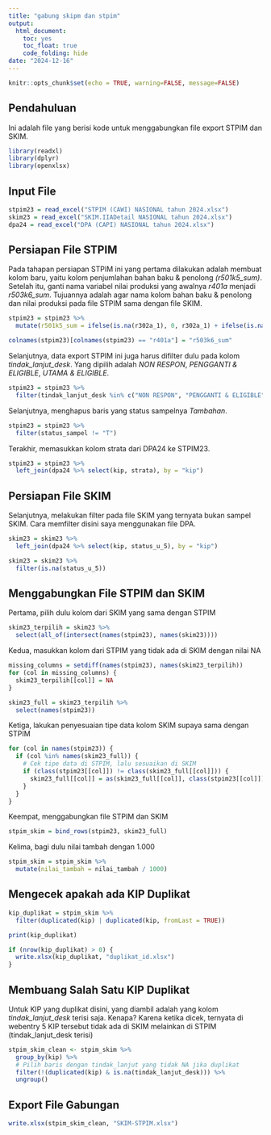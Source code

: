 ```yaml
---
title: "gabung skipm dan stpim"
output: 
  html_document:
    toc: yes
    toc_float: true
    code_folding: hide
date: "2024-12-16"
---
```


```r
knitr::opts_chunk$set(echo = TRUE, warning=FALSE, message=FALSE)
```

## Pendahuluan

Ini adalah file yang berisi kode untuk menggabungkan file export STPIM dan SKIM.

```r
library(readxl)
library(dplyr)
library(openxlsx)
```

## Input File

```r
stpim23 = read_excel("STPIM (CAWI) NASIONAL tahun 2024.xlsx")
skim23 = read_excel("SKIM.IIADetail NASIONAL tahun 2024.xlsx")
dpa24 = read_excel("DPA (CAPI) NASIONAL tahun 2024.xlsx")
```


## Persiapan File STPIM

Pada tahapan persiapan STPIM ini yang pertama dilakukan adalah membuat kolom baru, yaitu kolom penjumlahan bahan baku & penolong *(r501k5_sum)*. Setelah itu, ganti nama variabel nilai produksi yang awalnya *r401a* menjadi *r503k6_sum*. Tujuannya adalah agar nama kolom bahan baku & penolong dan nilai produksi pada file STPIM sama dengan file SKIM.

```r
stpim23 = stpim23 %>%
  mutate(r501k5_sum = ifelse(is.na(r302a_1), 0, r302a_1) + ifelse(is.na(r302b_1), 0, r302b_1))

colnames(stpim23)[colnames(stpim23) == "r401a"] = "r503k6_sum"
```

Selanjutnya, data export STPIM ini juga harus difilter dulu pada kolom *tindak_lanjut_desk*. Yang dipilih adalah *NON RESPON*, *PENGGANTI & ELIGIBLE*, *UTAMA & ELIGIBLE*.

```r
stpim23 = stpim23 %>%
  filter(tindak_lanjut_desk %in% c("NON RESPON", "PENGGANTI & ELIGIBLE", "UTAMA & ELIGIBLE"))
```

Selanjutnya, menghapus baris yang status sampelnya *Tambahan*.

```r
stpim23 = stpim23 %>%
  filter(status_sampel != "T")
```

Terakhir, memasukkan kolom strata dari DPA24 ke STPIM23.

```r
stpim23 = stpim23 %>%
  left_join(dpa24 %>% select(kip, strata), by = "kip")
```


## Persiapan File SKIM

Selanjutnya, melakukan filter pada file SKIM yang ternyata bukan sampel SKIM. Cara memfilter disini saya menggunakan file DPA.

```r
skim23 = skim23 %>%
  left_join(dpa24 %>% select(kip, status_u_5), by = "kip")

skim23 = skim23 %>%
  filter(is.na(status_u_5))
```


## Menggabungkan File STPIM dan SKIM

Pertama, pilih dulu kolom dari SKIM yang sama dengan STPIM

```r
skim23_terpilih = skim23 %>%
  select(all_of(intersect(names(stpim23), names(skim23))))
```

Kedua, masukkan kolom dari STPIM yang tidak ada di SKIM dengan nilai NA

```r
missing_columns = setdiff(names(stpim23), names(skim23_terpilih))
for (col in missing_columns) {
  skim23_terpilih[[col]] = NA
}

skim23_full = skim23_terpilih %>%
  select(names(stpim23))
```

Ketiga, lakukan penyesuaian tipe data kolom SKIM supaya sama dengan STPIM

```r
for (col in names(stpim23)) {
  if (col %in% names(skim23_full)) {
    # Cek tipe data di STPIM, lalu sesuaikan di SKIM
    if (class(stpim23[[col]]) != class(skim23_full[[col]])) {
      skim23_full[[col]] = as(skim23_full[[col]], class(stpim23[[col]]))
    }
  }
}
```

Keempat, menggabungkan file STPIM dan SKIM

```r
stpim_skim = bind_rows(stpim23, skim23_full)
```

Kelima, bagi dulu nilai tambah dengan 1.000

```r
stpim_skim = stpim_skim %>%
  mutate(nilai_tambah = nilai_tambah / 1000)
```


## Mengecek apakah ada KIP Duplikat

```r
kip_duplikat = stpim_skim %>%
  filter(duplicated(kip) | duplicated(kip, fromLast = TRUE))

print(kip_duplikat)
```
```r
if (nrow(kip_duplikat) > 0) {
  write.xlsx(kip_duplikat, "duplikat_id.xlsx")
}
```


## Membuang Salah Satu KIP Duplikat

Untuk KIP yang duplikat disini, yang diambil adalah yang kolom *tindak_lanjut_desk* terisi saja. Kenapa? Karena ketika dicek, ternyata di webentry 5 KIP tersebut tidak ada di SKIM melainkan di STPIM (tindak_lanjut_desk terisi)

```r
stpim_skim_clean <- stpim_skim %>%
  group_by(kip) %>%
  # Pilih baris dengan tindak_lanjut yang tidak NA jika duplikat
  filter(!(duplicated(kip) & is.na(tindak_lanjut_desk))) %>%
  ungroup()
```


## Export File Gabungan

```r
write.xlsx(stpim_skim_clean, "SKIM-STPIM.xlsx")
```

